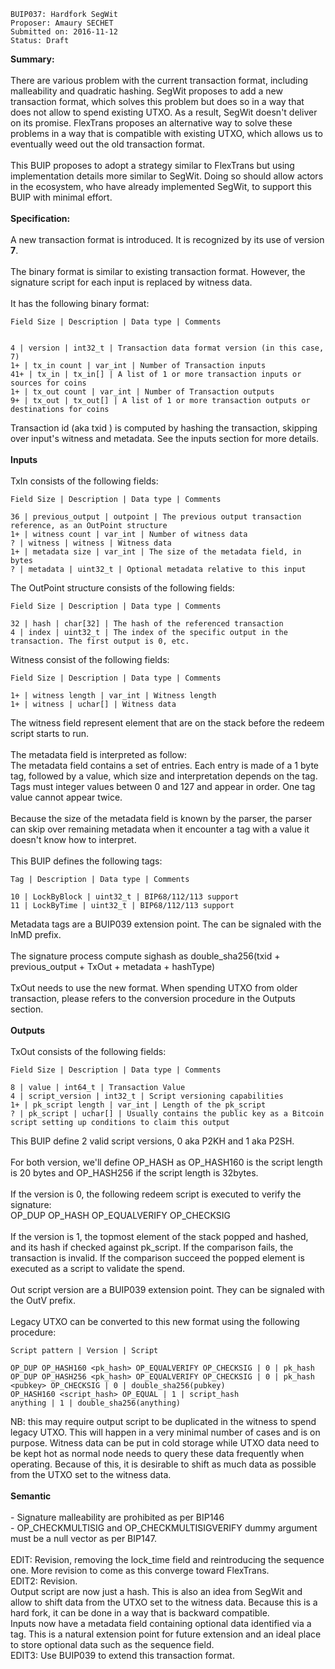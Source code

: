 <pre>
BUIP037: Hardfork SegWit
Proposer: Amaury SECHET
Submitted on: 2016-11-12
Status: Draft
</pre>

'''Summary:'''<br />
<br />
There are various problem with the current transaction format, including malleability and quadratic hashing. SegWit proposes to add a new transaction format, which solves this problem but does so in a way that does not allow to spend existing UTXO. As a result, SegWit doesn't deliver on its promise. FlexTrans proposes an alternative way to solve these problems in a way that is compatible with existing UTXO, which allows us to eventually weed out the old transaction format.<br />
<br />
This BUIP proposes to adopt a strategy similar to FlexTrans but using implementation details more similar to SegWit. Doing so should allow actors in the ecosystem, who have already implemented SegWit, to support this BUIP with minimal effort.<br />
<br />
'''Specification:'''<br />
<br />
A new transaction format is introduced. It is recognized by its use of version '''7'''.<br />
<br />
The binary format is similar to existing transaction format. However, the signature script for each input is replaced by witness data.<br />
<br />
It has the following binary format:


<pre>
Field Size | Description | Data type | Comments


4 | version | int32_t | Transaction data format version (in this case, 7)
1+ | tx_in count | var_int | Number of Transaction inputs
41+ | tx_in | tx_in[] | A list of 1 or more transaction inputs or sources for coins
1+ | tx_out count | var_int | Number of Transaction outputs
9+ | tx_out | tx_out[] | A list of 1 or more transaction outputs or destinations for coins
</pre>

Transaction id (aka txid ) is computed by hashing the transaction, skipping over input's witness and metadata. See the inputs section for more details.<br />
<br />
'''Inputs'''<br />
<br />
TxIn consists of the following fields:



<pre>
Field Size | Description | Data type | Comments

36 | previous_output | outpoint | The previous output transaction reference, as an OutPoint structure
1+ | witness count | var_int | Number of witness data
? | witness | witness | Witness data
1+ | metadata size | var_int | The size of the metadata field, in bytes
? | metadata | uint32_t | Optional metadata relative to this input
</pre>

The OutPoint structure consists of the following fields:



<pre>
Field Size | Description | Data type | Comments

32 | hash | char[32] | The hash of the referenced transaction
4 | index | uint32_t | The index of the specific output in the transaction. The first output is 0, etc.
</pre>

Witness consist of the following fields:



<pre>
Field Size | Description | Data type | Comments

1+ | witness length | var_int | Witness length
1+ | witness | uchar[] | Witness data
</pre>

The witness field represent element that are on the stack before the redeem script starts to run.<br />
<br />
The metadata field is interpreted as follow:<br />
The metadata field contains a set of entries. Each entry is made of a 1 byte tag, followed by a value, which size and interpretation depends on the tag. Tags must integer values between 0 and 127 and appear in order. One tag value cannot appear twice.<br />
<br />
Because the size of the metadata field is known by the parser, the parser can skip over remaining metadata when it encounter a tag with a value it doesn't know how to interpret.<br />
<br />
This BUIP defines the following tags:



<pre>
Tag | Description | Data type | Comments

10 | LockByBlock | uint32_t | BIP68/112/113 support
11 | LockByTime | uint32_t | BIP68/112/113 support
</pre>

Metadata tags are a BUIP039 extension point. The can be signaled with the InMD prefix.<br />
<br />
The signature process compute sighash as double_sha256(txid + previous_output + TxOut + metadata + hashType)<br />
<br />
TxOut needs to use the new format. When spending UTXO from older transaction, please refers to the conversion procedure in the Outputs section.<br />
<br />
'''Outputs'''<br />
<br />
TxOut consists of the following fields:



<pre>
Field Size | Description | Data type | Comments

8 | value | int64_t | Transaction Value
4 | script_version | int32_t | Script versioning capabilities
1+ | pk_script length | var_int | Length of the pk_script
? | pk_script | uchar[] | Usually contains the public key as a Bitcoin script setting up conditions to claim this output
</pre>

This BUIP define 2 valid script versions, 0 aka P2KH and 1 aka P2SH.<br />
<br />
For both version, we'll define OP_HASH as OP_HASH160 is the script length is 20 bytes and OP_HASH256 if the script length is 32bytes.<br />
<br />
If the version is 0, the following redeem script is executed to verify the signature:<br />
OP_DUP OP_HASH <pk_script> OP_EQUALVERIFY OP_CHECKSIG<br />
<br />
If the version is 1, the topmost element of the stack popped and hashed, and its hash if checked against pk_script. If the comparison fails, the transaction is invalid. If the comparison succeed the popped element is executed as a script to validate the spend.<br />
<br />
Out script version are a BUIP039 extension point. They can be signaled with the OutV prefix.<br />
<br />
Legacy UTXO can be converted to this new format using the following procedure:


<pre>
Script pattern | Version | Script

OP_DUP OP_HASH160 <pk_hash> OP_EQUALVERIFY OP_CHECKSIG | 0 | pk_hash
OP_DUP OP_HASH256 <pk_hash> OP_EQUALVERIFY OP_CHECKSIG | 0 | pk_hash
<pubkey> OP_CHECKSIG | 0 | double_sha256(pubkey)
OP_HASH160 <script_hash> OP_EQUAL | 1 | script_hash
anything | 1 | double_sha256(anything)
</pre>

NB: this may require output script to be duplicated in the witness to spend legacy UTXO. This will happen in a very minimal number of cases and is on purpose. Witness data can be put in cold storage while UTXO data need to be kept hot as normal node needs to query these data frequently when operating. Because of this, it is desirable to shift as much data as possible from the UTXO set to the witness data.<br />
<br />
'''Semantic'''<br />
<br />
- Signature malleability are prohibited as per BIP146<br />
- OP_CHECKMULTISIG and OP_CHECKMULTISIGVERIFY dummy argument must be a null vector as per BIP147.<br />
<br />
EDIT: Revision, removing the lock_time field and reintroducing the sequence one. More revision to come as this converge toward FlexTrans.<br />
EDIT2: Revision.<br />
Output script are now just a hash. This is also an idea from SegWit and allow to shift data from the UTXO set to the witness data. Because this is a hard fork, it can be done in a way that is backward compatible.<br />
Inputs now have a metadata field containing optional data identified via a tag. This is a natural extension point for future extension and an ideal place to store optional data such as the sequence field.<br />
EDIT3: Use BUIP039 to extend this transaction format.
